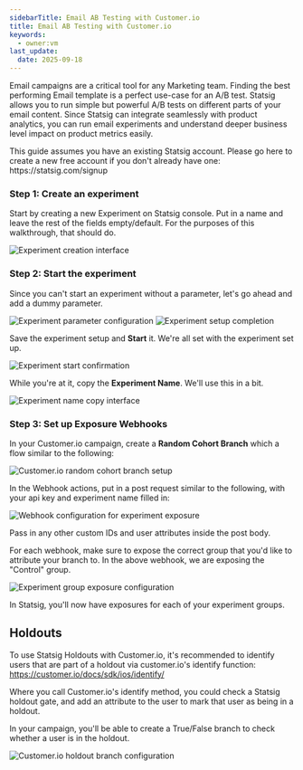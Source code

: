 ```yaml
---
sidebarTitle: Email AB Testing with Customer.io
title: Email AB Testing with Customer.io
keywords:
  - owner:vm
last_update:
  date: 2025-09-18
---
```


Email campaigns are a critical tool for any Marketing team.  Finding the best performing Email template is a perfect use-case for an A/B test.  Statsig allows you to run simple but powerful A/B tests on different parts of your email content.  Since Statsig can integrate seamlessly with product analytics, you can run email experiments and understand deeper business level impact on product metrics easily.

<Info>
This guide assumes you have an existing Statsig account.  Please go here to create a new free account if you don't already have one: https://statsig.com/signup
</Info>

### Step 1: Create an experiment

Start by creating a new Experiment on Statsig console. Put in a name and leave the rest of the fields empty/default.  For the purposes of this walkthrough, that should do.

<Frame>
  <img src="https://user-images.githubusercontent.com/74588208/210731384-8bbfc1e1-076c-4ae3-959a-ef1507801e71.png" alt="Experiment creation interface" />
</Frame>

### Step 2: Start the experiment

Since you can't start an experiment without a parameter, let's go ahead and add a dummy parameter.

<Frame>
  <img src="https://user-images.githubusercontent.com/74588208/210316935-99f13616-c412-47c1-b9ab-99b90462805e.png" alt="Experiment parameter configuration" />
</Frame>

<Frame>
  <img src="https://user-images.githubusercontent.com/74588208/210731687-0883c356-5cef-458d-a6aa-bfde9ad36f8b.png" alt="Experiment setup completion" />
</Frame>

Save the experiment setup and **Start** it.  We're all set with the experiment set up.

<Frame>
  <img src="https://user-images.githubusercontent.com/74588208/210731969-decf481a-b6a2-41ee-b1c1-6b917bb18fab.png" alt="Experiment start confirmation" />
</Frame>

While you're at it, copy the **Experiment Name**.  We'll use this in a bit.

<Frame>
  <img src="https://user-images.githubusercontent.com/74588208/210732298-34c0e1f4-6485-425b-af07-fa535ad86396.png" alt="Experiment name copy interface" />
</Frame>

### Step 3: Set up Exposure Webhooks

In your Customer.io campaign, create a **Random Cohort Branch** which a flow similar to the following:

<Frame>
  <img src="https://user-images.githubusercontent.com/87334575/211873572-0966ae02-4a41-40a1-b55d-19378f1d0b98.png" alt="Customer.io random cohort branch setup" />
</Frame>

In the Webhook actions, put in a post request similar to the following, with your api key and experiment name filled in:

<Frame>
  <img src="https://user-images.githubusercontent.com/87334575/211873593-d48ed161-2a55-4099-8f06-7835ee82d011.png" alt="Webhook configuration for experiment exposure" />
</Frame>

Pass in any other custom IDs and user attributes inside the post body. 

For each webhook, make sure to expose the correct group that you'd like to attribute your branch to. In the above webhook, we are exposing the "Control" group.

<Frame>
  <img src="https://user-images.githubusercontent.com/87334575/211873585-1b2da267-cd72-4c29-acde-d1888500ac36.png" alt="Experiment group exposure configuration" />
</Frame>

In Statsig, you'll now have exposures for each of your experiment groups.

## Holdouts

To use Statsig Holdouts with Customer.io, it's recommended to identify users that are part of a holdout via customer.io's identify function: https://customer.io/docs/sdk/ios/identify/

Where you call Customer.io's identify method, you could check a Statsig holdout gate, and add an attribute to the user to mark that user as being in a holdout. 

In your campaign, you'll be able to create a True/False branch to check whether a user is in the holdout.

<Frame>
  <img src="https://user-images.githubusercontent.com/87334575/211888584-a164d8bf-0d78-4a6b-86ab-ea336fd2bc3a.png" alt="Customer.io holdout branch configuration" />
</Frame>
